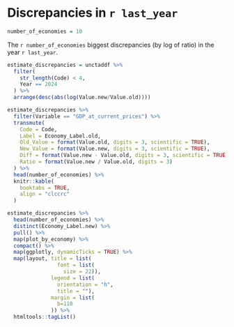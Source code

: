 # Discrepancies in `r last_year`

```r
number_of_economies = 10
```

The `r number_of_economies` biggest discrepancies (by log of ratio) in the year `r last_year`.

```r
estimate_discrepancies = unctaddf %>%
  filter(
    str_length(Code) < 4,
    Year == 2024
  ) %>% 
  arrange(desc(abs(log(Value.new/Value.old))))

estimate_discrepancies %>% 
  filter(Variable == "GDP_at_current_prices") %>% 
  transmute(
    Code = Code,
    Label = Economy_Label.old,
    Old_Value = format(Value.old, digits = 3, scientific = TRUE),
    New_Value = format(Value.new, digits = 3, scientific = TRUE),
    Diff = format(Value.new - Value.old, digits = 3, scientific = TRUE),
    Ratio = format(Value.new / Value.old, digits = 3)
  ) %>% 
  head(number_of_economies) %>% 
  knitr::kable(
    booktabs = TRUE,
    align = "clccrc"
  )

estimate_discrepancies %>% 
  head(number_of_economies) %>% 
  distinct(Economy_Label.new) %>% 
  pull() %>% 
  map(plot_by_economy) %>% 
  compact() %>% 
  map(ggplotly, dynamicTicks = TRUE) %>% 
  map(layout, title = list(
                font = list(
                  size = 22)),
              legend = list(
                orientation = "h",
                title = ""),
              margin = list(
                b=110
              )) %>% 
  htmltools::tagList() 
```